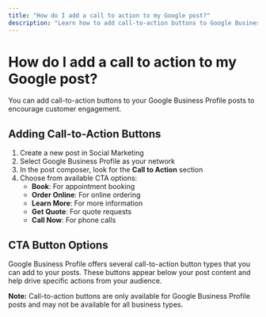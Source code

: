 ```yaml
---
title: "How do I add a call to action to my Google post?"
description: "Learn how to add call-to-action buttons to Google Business Profile posts"
---
```


# How do I add a call to action to my Google post?

You can add call-to-action buttons to your Google Business Profile posts to encourage customer engagement.

## Adding Call-to-Action Buttons

1. Create a new post in Social Marketing
2. Select Google Business Profile as your network
3. In the post composer, look for the **Call to Action** section
4. Choose from available CTA options:
   - **Book**: For appointment booking
   - **Order Online**: For online ordering
   - **Learn More**: For more information
   - **Get Quote**: For quote requests
   - **Call Now**: For phone calls

## CTA Button Options

Google Business Profile offers several call-to-action button types that you can add to your posts. These buttons appear below your post content and help drive specific actions from your audience.

**Note:** Call-to-action buttons are only available for Google Business Profile posts and may not be available for all business types.